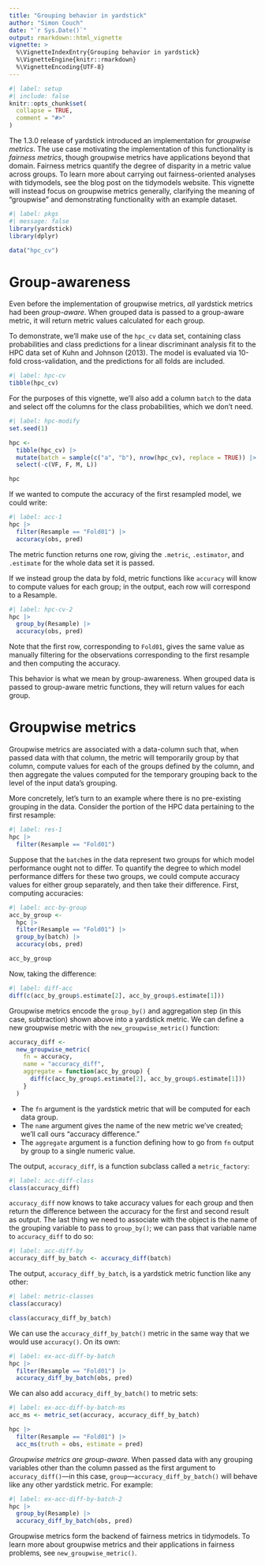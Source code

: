 ```yaml
---
title: "Grouping behavior in yardstick"
author: "Simon Couch"
date: "`r Sys.Date()`"
output: rmarkdown::html_vignette
vignette: >
  %\VignetteIndexEntry{Grouping behavior in yardstick}
  %\VignetteEngine{knitr::rmarkdown}
  %\VignetteEncoding{UTF-8}
---
```


```r
#| label: setup
#| include: false
knitr::opts_chunk$set(
  collapse = TRUE,
  comment = "#>"
)
```

The 1.3.0 release of yardstick introduced an implementation for _groupwise metrics_. The use case motivating the implementation of this functionality is _fairness metrics_, though groupwise metrics have applications beyond that domain. Fairness metrics quantify the degree of disparity in a metric value across groups. To learn more about carrying out fairness-oriented analyses with tidymodels, see the blog post on the tidymodels website. This vignette will instead focus on groupwise metrics generally, clarifying the meaning of "groupwise" and demonstrating functionality with an example dataset.

<!-- TODO: link to forthcoming tidymodels blog post -->

```r
#| label: pkgs
#| message: false
library(yardstick)
library(dplyr)

data("hpc_cv")
```

# Group-awareness

Even before the implementation of groupwise metrics, _all_ yardstick metrics had been _group-aware_. When grouped data is passed to a group-aware metric, it will return metric values calculated for each group.

To demonstrate, we'll make use of the `hpc_cv` data set, containing class probabilities and class predictions for a linear discriminant analysis fit to the HPC data set of Kuhn and Johnson (2013). The model is evaluated via 10-fold cross-validation, and the predictions for all folds are included. 

```r
#| label: hpc-cv
tibble(hpc_cv)
```

For the purposes of this vignette, we'll also add a column `batch` to the data and select off the columns for the class probabilities, which we don't need.

```r
#| label: hpc-modify
set.seed(1)

hpc <-
  tibble(hpc_cv) |>
  mutate(batch = sample(c("a", "b"), nrow(hpc_cv), replace = TRUE)) |>
  select(-c(VF, F, M, L))

hpc
```

If we wanted to compute the accuracy of the first resampled model, we could write:

```r
#| label: acc-1
hpc |> 
  filter(Resample == "Fold01") |>
  accuracy(obs, pred)
```

The metric function returns one row, giving the `.metric`, `.estimator`, and `.estimate` for the whole data set it is passed.

If we instead group the data by fold, metric functions like `accuracy` will know to compute values for each group; in the output, each row will correspond to a Resample.

```r
#| label: hpc-cv-2
hpc |> 
  group_by(Resample) |>
  accuracy(obs, pred)
```

Note that the first row, corresponding to `Fold01`, gives the same value as manually filtering for the observations corresponding to the first resample and then computing the accuracy.

This behavior is what we mean by group-awareness. When grouped data is passed to group-aware metric functions, they will return values for each group.

# Groupwise metrics

Groupwise metrics are associated with a data-column such that, when passed data with that column, the metric will temporarily group by that column, compute values for each of the groups defined by the column, and then aggregate the values computed for the temporary grouping back to the level of the input data's grouping.

More concretely, let's turn to an example where there is no pre-existing grouping in the data. Consider the portion of the HPC data pertaining to the first resample:

```r
#| label: res-1
hpc |> 
  filter(Resample == "Fold01")
```

Suppose that the `batch`es in the data represent two groups for which model performance ought not to differ. To quantify the degree to which model performance differs for these two groups, we could compute accuracy values for either group separately, and then take their difference. First, computing accuracies:

```r
#| label: acc-by-group
acc_by_group <- 
  hpc |> 
  filter(Resample == "Fold01") |>
  group_by(batch) |>
  accuracy(obs, pred)

acc_by_group
```

Now, taking the difference:

```r
#| label: diff-acc
diff(c(acc_by_group$.estimate[2], acc_by_group$.estimate[1]))
```

Groupwise metrics encode the `group_by()` and aggregation step (in this case, subtraction) shown above into a yardstick metric. We can define a new groupwise metric with the `new_groupwise_metric()` function:

```r
accuracy_diff <-
  new_groupwise_metric(
    fn = accuracy,
    name = "accuracy_diff",
    aggregate = function(acc_by_group) {
      diff(c(acc_by_group$.estimate[2], acc_by_group$.estimate[1]))
    }
  )
```

* The `fn` argument is the yardstick metric that will be computed for each data group.
* The `name` argument gives the name of the new metric we've created; we'll call ours "accuracy difference."
* The `aggregate` argument is a function defining how to go from `fn` output by group to a single numeric value.

The output, `accuracy_diff`, is a function subclass called a `metric_factory`:

```r
#| label: acc-diff-class
class(accuracy_diff)
```

`accuracy_diff` now knows to take accuracy values for each group and then return the difference between the accuracy for the first and second result as output. The last thing we need to associate with the object is the name of the grouping variable to pass to `group_by()`; we can pass that variable name to `accuracy_diff` to do so:

```r
#| label: acc-diff-by
accuracy_diff_by_batch <- accuracy_diff(batch)
```

The output, `accuracy_diff_by_batch`, is a yardstick metric function like any other:

```r
#| label: metric-classes
class(accuracy)

class(accuracy_diff_by_batch)
```

<!-- TODO: once a print method is added, we can print this out and the meaning of "this is just a yardstick metric" will be clearer -->

We can use the `accuracy_diff_by_batch()` metric in the same way that we would use `accuracy()`. On its own:

```r
#| label: ex-acc-diff-by-batch
hpc |> 
  filter(Resample == "Fold01") |>
  accuracy_diff_by_batch(obs, pred)
```

We can also add `accuracy_diff_by_batch()` to metric sets:

```r
#| label: ex-acc-diff-by-batch-ms
acc_ms <- metric_set(accuracy, accuracy_diff_by_batch)

hpc |> 
  filter(Resample == "Fold01") |>
  acc_ms(truth = obs, estimate = pred)
```

_Groupwise metrics are group-aware._ When passed data with any grouping variables other than the column passed as the first argument to `accuracy_diff()`---in this case, `group`---`accuracy_diff_by_batch()` will behave like any other yardstick metric. For example:

```r
#| label: ex-acc-diff-by-batch-2
hpc |> 
  group_by(Resample) |>
  accuracy_diff_by_batch(obs, pred)
```

Groupwise metrics form the backend of fairness metrics in tidymodels. To learn more about groupwise metrics and their applications in fairness problems, see `new_groupwise_metric()`.

<!-- TODO: link to tidyverse blog post and tidymodels articles. -->

